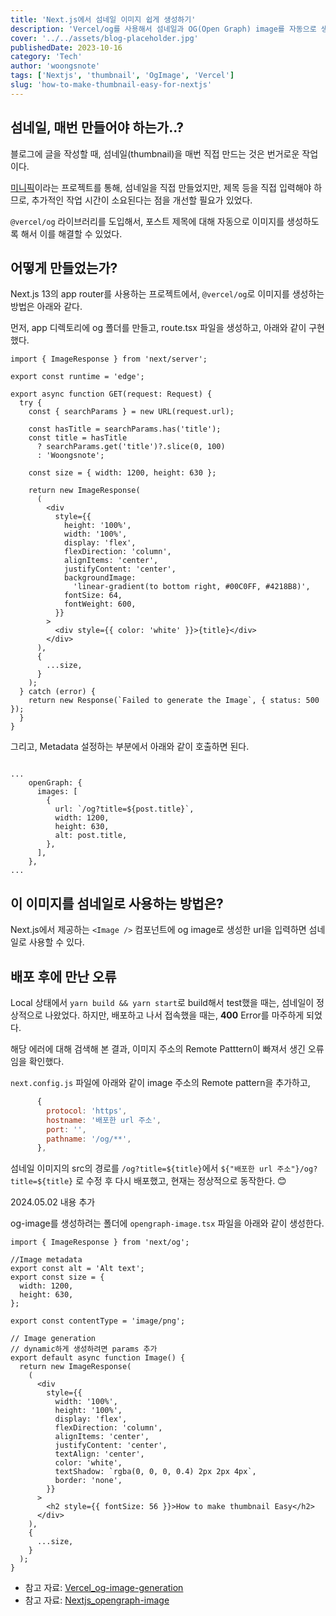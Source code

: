 ```yaml
---
title: 'Next.js에서 섬네일 이미지 쉽게 생성하기'
description: 'Vercel/og를 사용해서 섬네일과 OG(Open Graph) image를 자동으로 생성하는 방법'
cover: '../../assets/blog-placeholder.jpg'
publishedDate: 2023-10-16
category: 'Tech'
author: 'woongsnote'
tags: ['Nextjs', 'thumbnail', 'OgImage', 'Vercel']
slug: 'how-to-make-thumbnail-easy-for-nextjs'
---
```


## 섬네일, 매번 만들어야 하는가..?

블로그에 글을 작성할 때, 섬네일(thumbnail)을 매번 직접 만드는 것은 번거로운 작업이다.

[미니픽](https://mini-pick.vercel.app)이라는 프로젝트를 통해, 섬네일을 직접 만들었지만, 제목 등을 직접 입력해야 하므로, 추가적인 작업 시간이 소요된다는 점을 개선할 필요가 있었다.

`@vercel/og` 라이브러리를 도입해서, 포스트 제목에 대해 자동으로 이미지를 생성하도록 해서 이를 해결할 수 있었다.

## 어떻게 만들었는가?

Next.js 13의 app router를 사용하는 프로젝트에서, `@vercel/og`로 이미지를 생성하는 방법은 아래와 같다.

먼저, app 디렉토리에 og 폴더를 만들고, route.tsx 파일을 생성하고, 아래와 같이 구현했다.

```tsx
import { ImageResponse } from 'next/server';

export const runtime = 'edge';

export async function GET(request: Request) {
  try {
    const { searchParams } = new URL(request.url);

    const hasTitle = searchParams.has('title');
    const title = hasTitle
      ? searchParams.get('title')?.slice(0, 100)
      : 'Woongsnote';

    const size = { width: 1200, height: 630 };

    return new ImageResponse(
      (
        <div
          style={{
            height: '100%',
            width: '100%',
            display: 'flex',
            flexDirection: 'column',
            alignItems: 'center',
            justifyContent: 'center',
            backgroundImage:
              'linear-gradient(to bottom right, #00C0FF, #4218B8)',
            fontSize: 64,
            fontWeight: 600,
          }}
        >
          <div style={{ color: 'white' }}>{title}</div>
        </div>
      ),
      {
        ...size,
      }
    );
  } catch (error) {
    return new Response(`Failed to generate the Image`, { status: 500 });
  }
}
```

그리고, Metadata 설정하는 부분에서 아래와 같이 호출하면 된다.

```tsx

...
    openGraph: {
      images: [
        {
          url: `/og?title=${post.title}`,
          width: 1200,
          height: 630,
          alt: post.title,
        },
      ],
    },
...

```

## 이 이미지를 섬네일로 사용하는 방법은?

Next.js에서 제공하는 `<Image />` 컴포넌트에 og image로 생성한 url을 입력하면 섬네일로 사용할 수 있다.

## 배포 후에 만난 오류

Local 상태에서 `yarn build && yarn start`로 build해서 test했을 때는, 섬네일이 정상적으로 나왔었다.
하지만, 배포하고 나서 접속했을 때는, **400** Error를 마주하게 되었다.

해당 에러에 대해 검색해 본 결과, 이미지 주소의 Remote Patttern이 빠져서 생긴 오류임을 확인했다.

`next.config.js` 파일에 아래와 같이 image 주소의 Remote pattern을 추가하고,

```js
      {
        protocol: 'https',
        hostname: '배포한 url 주소',
        port: '',
        pathname: '/og/**',
      },
```

섬네일 이미지의 src의 경로를 `/og?title=${title}`에서 `${"배포한 url 주소"}/og?title=${title}` 로 수정 후 다시 배포했고, 현재는 정상적으로 동작한다. 😊

<div style={{ width: '100%', height: '1px', backgroundColor: 'gray' }}></div>

2024.05.02 내용 추가

og-image를 생성하려는 폴더에 `opengraph-image.tsx` 파일을 아래와 같이 생성한다.

```tsx title="opengraph-image.tsx"
import { ImageResponse } from 'next/og';

//Image metadata
export const alt = 'Alt text';
export const size = {
  width: 1200,
  height: 630,
};

export const contentType = 'image/png';

// Image generation
// dynamic하게 생성하려면 params 추가
export default async function Image() {
  return new ImageResponse(
    (
      <div
        style={{
          width: '100%',
          height: '100%',
          display: 'flex',
          flexDirection: 'column',
          alignItems: 'center',
          justifyContent: 'center',
          textAlign: 'center',
          color: 'white',
          textShadow: `rgba(0, 0, 0, 0.4) 2px 2px 4px`,
          border: 'none',
        }}
      >
        <h2 style={{ fontSize: 56 }}>How to make thumbnail Easy</h2>
      </div>
    ),
    {
      ...size,
    }
  );
}
```

- 참고 자료: [Vercel_og-image-generation](https://vercel.com/docs/functions/edge-functions/og-image-generation)
- 참고 자료: [Nextjs_opengraph-image](https://nextjs.org/docs/app/api-reference/file-conventions/metadata/opengraph-image)
